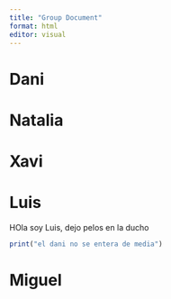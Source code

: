 ```yaml
---
title: "Group Document"
format: html
editor: visual
---
```


# Dani

# Natalia

# Xavi

# Luis

HOla soy Luis, dejo pelos en la ducho

```r
print("el dani no se entera de media")
```

# Miguel
